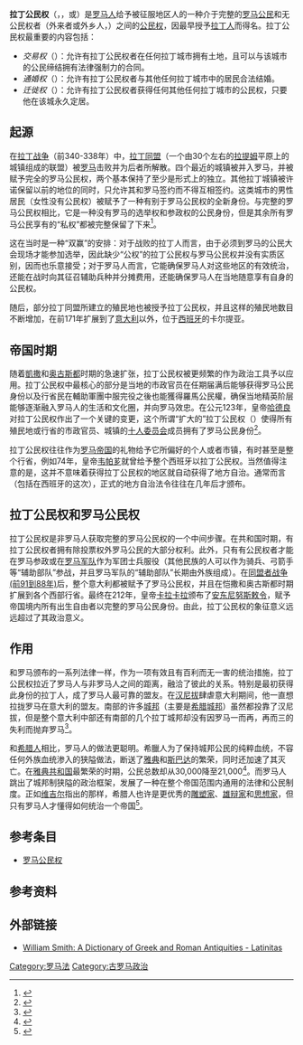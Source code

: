 {{noteTA
|1=zh:韦帕芗; zh-hans:韦帕芗; zh-hant:維斯帕先;
}}
'''拉丁公民权'''（{{lang-la|ius Latii}}，{{lang|la|Latinitas}}，或{{lang|la|Latium}}）是[[古罗马|罗马人]]给予被征服地区人的一种介于完整的[[罗马公民|罗马公民]]和无公民权者（外来者或外乡人，{{lang-la|peregrinus}}）之间的[[公民权|公民权]]，因最早授予[[拉丁人|拉丁人]]而得名。拉丁公民权最重要的内容包括：

* ''交易权''（{{lang-la|commercium}}）：允许有拉丁公民权者在任何拉丁城市拥有土地，且可以与该城市的公民缔结拥有法律强制力的合同。
* ''通婚权''（{{lang-la|conubium}}）：允许有拉丁公民权者与其他任何拉丁城市中的居民合法结婚。
* ''迁徙权''（{{lang-la|ius migrationis}}）：允许有拉丁公民权者获得任何其他任何拉丁城市的公民权，只要他在该城永久定居。

== 起源 ==
在[[拉丁战争|拉丁战争]]（前340-338年）中，[[拉丁同盟|拉丁同盟]]（一个由30个左右的[[拉提姆|拉提姆]]平原上的城镇组成的联盟）被[[罗马共和国|罗马]]击败并为后者所解散。四个最近的城镇被并入罗马，并被赋予完全的罗马公民权，两个基本保持了至少是形式上的独立。其他拉丁城镇被许诺保留以前的地位的同时，只允许其和罗马签约而不得互相签约。这类城市的男性居民（女性没有公民权）被赋予了一种有别于罗马公民权的全新身份。与完整的罗马公民权相比，它是一种没有罗马的选举权和参政权的公民身份，但是其余所有罗马公民享有的“私权”都被完整保留了下来<ref name="ftn0">{{cite book|isbn=7806283811|publisher=三秦出版社|year=2000|title=罗马帝国|pages=64-66页|author=夏遇南|language=zh}}</ref>。

这在当时是一种“双赢”的安排：对于战败的拉丁人而言，由于必须到罗马的公民大会现场才能参加选举，因此缺少“公权”的拉丁公民权与罗马公民权并没有实质区别，因而也乐意接受；对于罗马人而言，它能确保罗马人对这些地区的有效统治，还能在战时向其征召辅助兵种并分摊费用，还能确保罗马人在当地随意享有自身的公民权。

随后，部分拉丁同盟所建立的殖民地也被授予拉丁公民权，并且这样的殖民地数目不断增加，在前171年扩展到了[[意大利|意大利]]以外，位于[[西班牙|西班牙]]的卡尔提亚。

== 帝国时期 ==
随着[[凱撒|凱撒]]和[[奥古斯都|奥古斯都]]时期的急速扩张，拉丁公民权被更频繁的作为政治工具予以应用。拉丁公民权中最核心的部分是当地的市政官员在任期届满后能够获得罗马公民身份以及行省民在輔助軍團中服完役之後也能獲得羅馬公民權，确保当地精英阶层能够逐渐融入罗马人的生活和文化圈，并向罗马效忠。在公元123年，皇帝[[哈德良|哈德良]]对拉丁公民权作出了一个关键的变更，这个所谓“扩大的”拉丁公民权（{{lang-la|Latium maius}}）使得所有殖民地或行省的市政官员、城镇的[[十人委员会|十人委员会]]成员拥有了罗马公民身份<ref name="ftn1">{{cite web|url=http://press.princeton.edu/chapters/s6878.html|title=Hadrian and the Cities of the Roman Empire|author=Mary T. Boatwright|language=en|deadurl=yes|archiveurl=https://web.archive.org/web/20080608091235/http://press.princeton.edu/chapters/s6878.html|archivedate=2008年6月8日|df=}}</ref>。

拉丁公民权往往作为[[罗马帝国|罗马帝国]]的礼物给予它所偏好的个人或者市镇，有时甚至是整个行省，例如74年，皇帝[[韦帕芗|韦帕芗]]就曾给予整个西班牙以拉丁公民权。当然值得注意的是，这并不意味着获得拉丁公民权的地区就自动获得了地方自治。通常而言（包括在西班牙的这次），正式的地方自治法令往往在几年后才颁布。

== 拉丁公民权和罗马公民权 ==
拉丁公民权是非罗马人获取完整的罗马公民权的一个中间步骤。在共和国时期，有拉丁公民权者拥有除投票权外罗马公民的大部分权利。此外，只有有公民权者才能在罗马参政或在[[罗马军团|罗马军队]]作为军团士兵服役（其他民族的人可以作为骑兵、弓箭手等“辅助部队”参战，并且罗马军队的“辅助部队”长期由外族组成）。在[[同盟者战争_(前91到88年)|同盟者战争 (前91到88年)]]后，整个意大利都被赋予了罗马公民权，并且在恺撒和奥古斯都时期扩展到各个西部行省。最终在212年，皇帝[[卡拉卡拉|卡拉卡拉]]颁布了[[安东尼努斯敕令|安东尼努斯敕令]]，赋予帝国境内所有出生自由者以完整的罗马公民身份。由此，拉丁公民权的象征意义远远超过了其政治意义。

== 作用 ==
和罗马颁布的一系列法律一样，作为一项有效且有百利而无一害的统治措施，拉丁公民权拉近了罗马人与非罗马人之间的距离，融洽了彼此的关系。特别是最初获得此身份的拉丁人，成了罗马人最可靠的盟友。在[[汉尼拔|汉尼拔]]肆虐意大利期间，他一直想拉拢罗马在意大利的盟友。南部的许多[[城邦|城邦]]（主要是[[希腊城邦|希腊城邦]]）虽然都投靠了汉尼拔，但是整个意大利中部还有南部的几个拉丁城邦却没有因罗马一而再，再而三的失利而抛弃罗马<ref name="ftn2">{{cite book|isbn=7806283811|publisher=三秦出版社|year=2000|title=罗马帝国|pages=113页|author=夏遇南|language=zh}}</ref>。

和[[希腊人|希腊人]]相比，罗马人的做法更聪明。希臘人为了保持城邦公民的纯粹血统，不容任何外族血统渗入的狭隘做法，断送了[[雅典|雅典]]和[[斯巴达|斯巴达]]的繁荣，同时还加速了其灭亡。在[[雅典共和国|雅典共和国]]最繁荣的时期，公民总数却从30,000降至21,000<ref name="ftn3">{{cite book|isbn=7100019044|publisher=商务印书馆|year=2007|title=[[罗马帝国衰亡史|罗马帝国衰亡史]]|chapter=第二章 罗马帝国的团结和国内的繁荣。行省和纪念碑。农业的进步。|pages=第32页|author=[[爱德华·吉本|爱德华·吉本]]|others=黄宜思 黄雨石译|language=zh}}</ref>。而罗马人跳出了城邦制狭隘的政治框架，发展了一种在整个帝国范围内通用的法律和公民制度。正如[[维吉尔|维吉尔]]指出的那样，希腊人也许是更优秀的[[雕塑家|雕塑家]]、[[雄辩家|雄辩家]]和[[思想家|思想家]]，但只有罗马人才懂得如何统治一个帝国<ref name="ftn4">{{cite web|url=http://www.medhis.tongtu.com/75/2110411/page3.asp?webid=tongtu&userid=2110411&menuno=3&articleid=314|title=神光沐浴下的文化再生――文明在中世纪的艰难脚步|language=zh}}{{dead link|date=2017年12月 |bot=InternetArchiveBot |fix-attempted=yes }}</ref>。

== 参考条目 ==
* [[罗马公民权|罗马公民权]]

== 参考资料 ==
<references/>

== 外部链接 ==
* [http://penelope.uchicago.edu/Thayer/E/Roman/Texts/secondary/SMIGRA*/Latinitas.html {{en}} William Smith: A Dictionary of Greek and Roman Antiquities - Latinitas ]

[[Category:罗马法|Category:罗马法]]
[[Category:古罗马政治|Category:古罗马政治]]